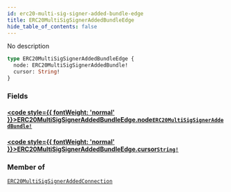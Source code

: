 ```yaml
---
id: erc20-multi-sig-signer-added-bundle-edge
title: ERC20MultiSigSignerAddedBundleEdge
hide_table_of_contents: false
---
```








No description

```graphql
type ERC20MultiSigSignerAddedBundleEdge {
  node: ERC20MultiSigSignerAddedBundle!
  cursor: String!
}
```


### Fields

#### [<code style={{ fontWeight: 'normal' }}>ERC20MultiSigSignerAddedBundleEdge.<b>node</b></code>](#)<Bullet />[`ERC20MultiSigSignerAddedBundle!`](/mainnet/api/graphql/objects/erc20-multi-sig-signer-added-bundle) <Badge class="secondary" text="non-null"/> <Badge class="secondary" text="object"/>
> 
> 

#### [<code style={{ fontWeight: 'normal' }}>ERC20MultiSigSignerAddedBundleEdge.<b>cursor</b></code>](#)<Bullet />[`String!`](/mainnet/api/graphql/scalars/string) <Badge class="secondary" text="non-null"/> <Badge class="secondary" text="scalar"/>
> 
> 



### Member of

[`ERC20MultiSigSignerAddedConnection`](/mainnet/api/graphql/objects/erc20-multi-sig-signer-added-connection)  <Badge class="secondary" text="object"/>



